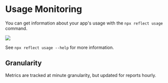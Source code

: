 # Usage Monitoring

You can get information about your app's usage with the `npx reflect usage` command.

<img src="/usage.png"/>

See `npx reflect usage --help` for more information.

## Granularity

Metrics are tracked at minute granularity, but updated for reports hourly.
